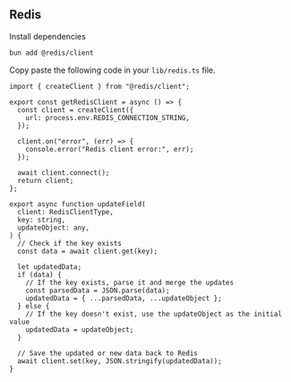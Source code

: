 ## Redis

Install dependencies

```bash [cmd]
bun add @redis/client
```

Copy paste the following code in your `lib/redis.ts` file.

```tsx [src/lib/redis.ts]
import { createClient } from "@redis/client";

export const getRedisClient = async () => {
  const client = createClient({
    url: process.env.REDIS_CONNECTION_STRING,
  });

  client.on("error", (err) => {
    console.error("Redis client error:", err);
  });

  await client.connect();
  return client;
};

export async function updateField(
  client: RedisClientType,
  key: string,
  updateObject: any,
) {
  // Check if the key exists
  const data = await client.get(key);

  let updatedData;
  if (data) {
    // If the key exists, parse it and merge the updates
    const parsedData = JSON.parse(data);
    updatedData = { ...parsedData, ...updateObject };
  } else {
    // If the key doesn't exist, use the updateObject as the initial value
    updatedData = updateObject;
  }

  // Save the updated or new data back to Redis
  await client.set(key, JSON.stringify(updatedData));
}
```
